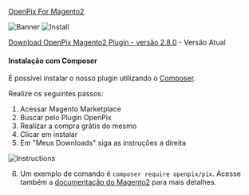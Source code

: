 [OpenPix For Magento2](https://marketplace.magento.com/openpix-pix.html)

![Banner](../__assets__/magento2-banner.png)
![Install](../__assets__/magento2-marketplace-search.png)

[Download OpenPix Magento2 Plugin - versão 2.8.0](pathname:///magento2/openpix_pix.2.8.0.zip) - Versão Atual

#### Instalação com Composer

É possível instalar o nosso plugin utilizando o [Composer](https://getcomposer.org).

Realize os seguintes passos:

1. Acessar Magento Marketplace
2. Buscar pelo Plugin OpenPix
3. Realizar a compra grátis do mesmo
4. Clicar em instalar
5. Em "Meus Downloads" siga as instruções a direita

![Instructions](../__assets__/composer-instructions.png)

6. Um exemplo de comando é `composer require openpix/pix`. Acesse também a [documentação do Magento2](https://experienceleague.adobe.com/docs/commerce-operations/installation-guide/tutorials/extensions.html) para mais detalhes.

